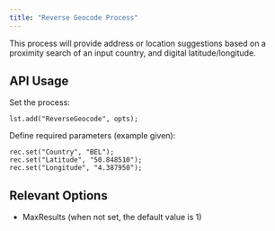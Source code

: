 ```yaml
---
title: "Reverse Geocode Process"
---
```


This process will provide address or location suggestions based on a proximity search of an input country, and digital latitude/longitude.

## API Usage

Set the process:

```
lst.add("ReverseGeocode", opts);
```

Define required parameters (example given):

```
rec.set("Country", "BEL");
rec.set("Latitude", "50.848510");
rec.set("Longitude", "4.387950");
```

## Relevant Options

- MaxResults (when not set, the default value is 1)
